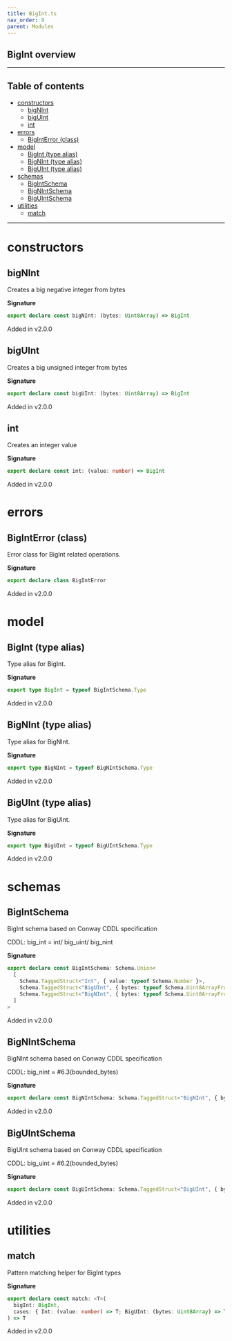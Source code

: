 ```yaml
---
title: BigInt.ts
nav_order: 9
parent: Modules
---
```


## BigInt overview

---

<h2 className="text-delta">Table of contents</h2>

- [constructors](#constructors)
  - [bigNInt](#bignint)
  - [bigUInt](#biguint)
  - [int](#int)
- [errors](#errors)
  - [BigIntError (class)](#biginterror-class)
- [model](#model)
  - [BigInt (type alias)](#bigint-type-alias)
  - [BigNInt (type alias)](#bignint-type-alias)
  - [BigUInt (type alias)](#biguint-type-alias)
- [schemas](#schemas)
  - [BigIntSchema](#bigintschema)
  - [BigNIntSchema](#bignintschema)
  - [BigUIntSchema](#biguintschema)
- [utilities](#utilities)
  - [match](#match)

---

# constructors

## bigNInt

Creates a big negative integer from bytes

**Signature**

```ts
export declare const bigNInt: (bytes: Uint8Array) => BigInt
```

Added in v2.0.0

## bigUInt

Creates a big unsigned integer from bytes

**Signature**

```ts
export declare const bigUInt: (bytes: Uint8Array) => BigInt
```

Added in v2.0.0

## int

Creates an integer value

**Signature**

```ts
export declare const int: (value: number) => BigInt
```

Added in v2.0.0

# errors

## BigIntError (class)

Error class for BigInt related operations.

**Signature**

```ts
export declare class BigIntError
```

Added in v2.0.0

# model

## BigInt (type alias)

Type alias for BigInt.

**Signature**

```ts
export type BigInt = typeof BigIntSchema.Type
```

Added in v2.0.0

## BigNInt (type alias)

Type alias for BigNInt.

**Signature**

```ts
export type BigNInt = typeof BigNIntSchema.Type
```

Added in v2.0.0

## BigUInt (type alias)

Type alias for BigUInt.

**Signature**

```ts
export type BigUInt = typeof BigUIntSchema.Type
```

Added in v2.0.0

# schemas

## BigIntSchema

BigInt schema based on Conway CDDL specification

CDDL: big_int = int/ big_uint/ big_nint

**Signature**

```ts
export declare const BigIntSchema: Schema.Union<
  [
    Schema.TaggedStruct<"Int", { value: typeof Schema.Number }>,
    Schema.TaggedStruct<"BigUInt", { bytes: typeof Schema.Uint8ArrayFromSelf }>,
    Schema.TaggedStruct<"BigNInt", { bytes: typeof Schema.Uint8ArrayFromSelf }>
  ]
>
```

Added in v2.0.0

## BigNIntSchema

BigNInt schema based on Conway CDDL specification

CDDL: big_nint = #6.3(bounded_bytes)

**Signature**

```ts
export declare const BigNIntSchema: Schema.TaggedStruct<"BigNInt", { bytes: typeof Schema.Uint8ArrayFromSelf }>
```

Added in v2.0.0

## BigUIntSchema

BigUInt schema based on Conway CDDL specification

CDDL: big_uint = #6.2(bounded_bytes)

**Signature**

```ts
export declare const BigUIntSchema: Schema.TaggedStruct<"BigUInt", { bytes: typeof Schema.Uint8ArrayFromSelf }>
```

Added in v2.0.0

# utilities

## match

Pattern matching helper for BigInt types

**Signature**

```ts
export declare const match: <T>(
  bigInt: BigInt,
  cases: { Int: (value: number) => T; BigUInt: (bytes: Uint8Array) => T; BigNInt: (bytes: Uint8Array) => T }
) => T
```

Added in v2.0.0
